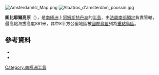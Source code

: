 {{No footnotes|time=2020-01-14T09:00:51+00:00}}
[[Image:AmsterdamIsl_Map.png|thumb]]
[[Image:Albatros_d'amsterdam_poussin.jpg|thumb]]

{{Coord|37|51|S|77|33|E|display=title}}

'''圖比耶爾高原'''（{{lang-fr|Plateau des Tourbières}}），是[[南極洲|南極洲]]上[[阿姆斯特丹岛|阿姆斯特丹岛]]的[[半島|半島]]，由[[法屬南部領地|法屬南部領地]]負責管轄，最高點海拔高度881米，其中8平方公里地區被[[國際鳥盟|國際鳥盟]]列為[[重點鳥區|重點鳥區]]。

==參考資料==
* {{cite web |url=http://www.iucnredlist.org/apps/redlist/details/144900/0 |title=Diomedea amsterdamensis |accessdate=2011-05-01 |work=IUCN Red List of Threatened Species. Version 2010 |first= |last= |publisher=IUCN |year=2010 |deadurl=yes |archiveurl=https://web.archive.org/web/20110513170441/http://www.iucnredlist.org/apps/redlist/details/144900/0 |archivedate=2011-05-13 }}
* {{cite journal |author=Berteaux, D.; & Micol, T. |year=1992 |title=Population studies and reproduction of the feral cattle (''Bos taurus'') of Amsterdam Island, Indian Ocean |journal=Journal of Zoology |volume=228 |issue=2 |pages=265–276 |url=http://chairedb.uqar.qc.ca/Articles/1992%20Berteaux%20et%20al.%20J.%20Zool.p.pdf |doi=10.1111/j.1469-7998.1992.tb04607.x |deadurl=yes |archiveurl=https://web.archive.org/web/20110813101247/http://chairedb.uqar.qc.ca/Articles/1992%20Berteaux%20et%20al.%20J.%20Zool.p.pdf |archivedate=2011-08-13 |access-date=2014-06-13 }}

{{法属南部领地的重点鸟区}}

{{Antarctica-geo-stub}}
[[Category:南極洲半島|Category:南極洲半島]]